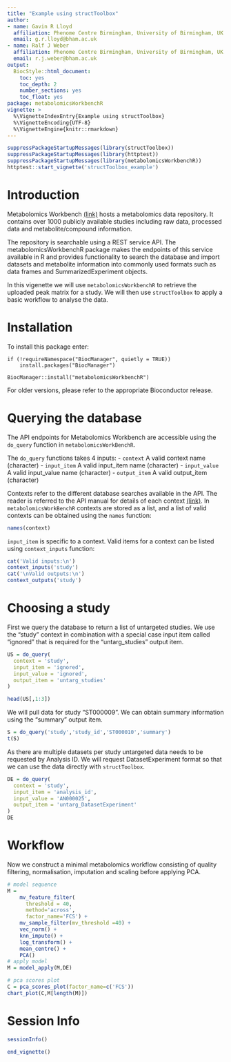 ```yaml
---
title: "Example using structToolbox"
author:
- name: Gavin R Lloyd
  affiliation: Phenome Centre Birmingham, University of Birmingham, UK
  email: g.r.lloyd@bham.ac.uk
- name: Ralf J Weber
  affiliation: Phenome Centre Birmingham, University of Birmingham, UK
  email: r.j.weber@bham.ac.uk
output:
  BiocStyle::html_document:
    toc: yes
    toc_depth: 2
    number_sections: yes
    toc_float: yes
package: metabolomicsWorkbenchR
vignette: >
  %\VignetteIndexEntry{Example using structToolbox} 
  %\VignetteEncoding{UTF-8}
  %\VignetteEngine{knitr::rmarkdown}
---
```


```r
suppressPackageStartupMessages(library(structToolbox))
suppressPackageStartupMessages(library(httptest))
suppressPackageStartupMessages(library(metabolomicsWorkbenchR))
httptest::start_vignette('structToolbox_example')
```


# Introduction
Metabolomics Workbench [(link)](www.metabolomicsworkbench.org) hosts a metabolomics 
data repository. It contains over 1000 publicly available studies including raw data, 
processed data and metabolite/compound information.

The repository is searchable using a REST service API. The metabolomicsWorkbenchR
package makes the endpoints of this service available in R and provides functionality
to search the database and import datasets and metabolite information into commonly used 
formats such as data frames and SummarizedExperiment objects.

In this vigenette we will use `metabolomicsWorkbenchR` to retrieve the uploaded peak matrix
for a study. We will then use `structToolbox` to apply a basic workflow to analyse the data.

# Installation
To install this package enter:
```
if (!requireNamespace("BiocManager", quietly = TRUE))
    install.packages("BiocManager")

BiocManager::install("metabolomicsWorkbenchR")
```
For older versions, please refer to the appropriate Bioconductor release.

# Querying the database
The API endpoints for Metabolomics Workbench are accessible using the `do_query`
function in `metabolomicsWorkBenchR`.

The `do_query` functions takes 4 inputs:
- `context`       A valid context name (character)
- `input_item`    A valid input_item name (character)
- `input_value`   A valid input_value name (character)
- `output_item`   A valid output_item (character)

Contexts refer to the different database searches available in the API. The reader 
is referred to the API manual for details of each context 
[(link)](https://www.metabolomicsworkbench.org/tools/mw_rest.php). 
In `metabolomicsWorkBenchR` contexts are stored as a list, and a list of valid 
contexts can be obtained using the `names` function:

```r
names(context)
```

`input_item` is specific to a context. Valid items for a context can
be listed using `context_inputs` function:

```r
cat('Valid inputs:\n')
context_inputs('study')
cat('\nValid outputs:\n')
context_outputs('study')
```

# Choosing a study
First we query the database to return a list of untargeted studies. We use the 
"study" context in combination with a special case input item called "ignored" 
that is required for the "untarg_studies" output item.

```r
US = do_query(
  context = 'study',
  input_item = 'ignored',
  input_value = 'ignored',
  output_item = 'untarg_studies'
)

head(US[,1:3])
```

We will pull data for study "ST000009". We can obtain summary information using
the "summary" output item.

```r
S = do_query('study','study_id','ST000010','summary')
t(S)
```

As there are multiple datasets per study untargeted data needs to be requested 
by Analysis ID. We will request DatasetExperiment format so that we can use the 
data directly with `structToolbox`.

```r
DE = do_query(
  context = 'study',
  input_item = 'analysis_id',
  input_value = 'AN000025',
  output_item = 'untarg_DatasetExperiment'
)
DE

```
# Workflow
Now we construct a minimal metabolomics workflow consisting of quality filtering,
normalisation, imputation and scaling before applying PCA.

```r
# model sequence
M = 
    mv_feature_filter(
      threshold = 40,
      method='across',
      factor_name='FCS') +
    mv_sample_filter(mv_threshold =40) +
    vec_norm() +
    knn_impute() +
    log_transform() + 
    mean_centre() + 
    PCA()
# apply model
M = model_apply(M,DE)

# pca scores plot
C = pca_scores_plot(factor_name=c('FCS'))
chart_plot(C,M[length(M)])
```

# Session Info
```r
sessionInfo()
```

```r
end_vignette()
```





